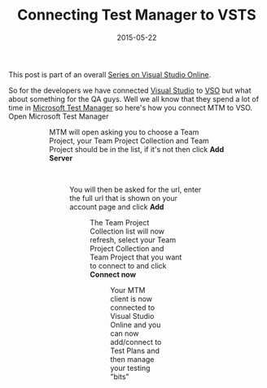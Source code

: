 ﻿---
title: 'Connecting Test Manager to VSTS'
date: 2015-05-22
tags: ['VSTS / TFS', 'VSTS Series', 'Visual Studio Team Services', 'Test Manager']
draft: false
summary: 'This post is part of an overall Series on Visual Studio Online.'
---


This post is part of an overall [Series on Visual Studio Online](https://gordonbeeming.com/blog/series/Visual-Studio-Online).
 
So for the developers we have connected [Visual Studio](https://www.visualstudio.com/) to [VSO](https://www.visualstudio.com/en-us/products/what-is-visual-studio-online-vs) but what about something for the QA guys. Well we all know that they spend a lot of time in [Microsoft Test Manager](https://msdn.microsoft.com/en-us/library/jj635157.aspx) so here's how you connect MTM to VSO. Open Microsoft Test Manager
 
<Figure key="/images/05732e09234349e7a7093ef476c994d3.png" src="/images/05732e09234349e7a7093ef476c994d3.png" alt="Microsoft Test Manager Start Page" width="0" height="0" caption="Microsoft Test Manager Start Page" /> <Figure key="/images/eaf8033361d8408d9ece359badb953bc.png" src="/images/eaf8033361d8408d9ece359badb953bc.png" alt="Microsoft Test Manager Select a team project dialog" width="0" height="0" caption="Microsoft Test Manager Select a team project dialog" /> 
 
MTM will open asking you to choose a Team Project, your Team Project Collection and Team Project should be in the list, if it's not then click **Add Server**
 
  <Figure key="/images/384d96b88d5641e5b3a4fcce3c4fd678.png" src="/images/384d96b88d5641e5b3a4fcce3c4fd678.png" alt="Microsoft Test Manager Add server button" width="0" height="0" caption="Microsoft Test Manager Add server button" /> 
 
You will then be asked for the url, enter the full url that is shown on your account page and click **Add**
 
<Figure key="/images/540344fada594070b896384437ec04c9.png" src="/images/540344fada594070b896384437ec04c9.png" alt="Microsoft Test Manager Add Team Foundation Server dialog" width="0" height="0" caption="Microsoft Test Manager Add Team Foundation Server dialog" /> 
 
The Team Project Collection list will now refresh, select your Team Project Collection and Team Project that you want to connect to and click **Connect now**
 
<Figure key="/images/22198c03b2de4d029d41ccfe9598df7c.png" src="/images/22198c03b2de4d029d41ccfe9598df7c.png" alt="Microsoft Test Manager Connect to your Team Project dialog" width="0" height="0" caption="Microsoft Test Manager Connect to your Team Project dialog" /> 
 
Your MTM client is now connected to Visual Studio Online and you can now add/connect to Test Plans and then manage your testing "bits"
 
<Figure key="/images/19376d79851340c2a2e207d9fdf6cb85.png" src="/images/19376d79851340c2a2e207d9fdf6cb85.png" alt="Microsoft Test Manager Testing Center" width="0" height="0" caption="Microsoft Test Manager Testing Center" />

